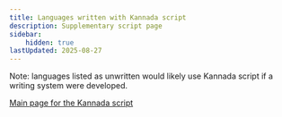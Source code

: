 ```yaml
---
title: Languages written with Kannada script
description: Supplementary script page
sidebar:
    hidden: true
lastUpdated: 2025-08-27
---
```



Note: languages listed as unwritten would likely use Kannada script if a writing system were developed.

<WsList script='Knda' />

[Main page for the Kannada script](/scrlang/script-knda)

